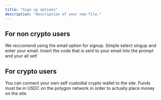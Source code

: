 ```yaml
---
title: "Sign up options"
description: "Description of your new file."
---
```


## For non crypto users

We reccomend using the email option for signup. Simple select singup and enter your email. Insert the code that is sent to your email into the prompt and your all set\!

## For crypto users

You can connect your own self custodial crypto wallet to the site. Funds must be in USDC on the polygon network in order to actually place money on the site. 